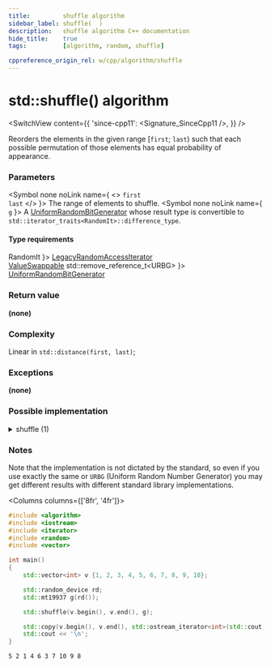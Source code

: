 ```yaml
---
title:         shuffle algorithm
sidebar_label: shuffle(  )
description:   shuffle algorithm C++ documentation
hide_title:    true
tags:          [algorithm, random, shuffle]

cppreference_origin_rel: w/cpp/algorithm/shuffle
---
```



<!-- Terms -->


<!----------------- Codes ---------------------->


# std::shuffle() algorithm

<SwitchView content={{
  'since-cpp11': <Signature_SinceCpp11 />,
}} />

Reorders the elements in the given range [`first`; `last`) such that each possible permutation of those elements has equal probability of appearance.

### Parameters

<SymbolTable>

  <Symbol none noLink name={ <> <code>first</code> <br/> <code>last</code> </> }>
    The range of elements to shuffle.
  </Symbol>
  <Symbol none noLink name={ <code>g</code> }>
    A <a href="/docs/named_req/UniformRandomBitGenerator">UniformRandomBitGenerator</a> whose result type is convertible to <code>std::iterator_traits&lt;RandomIt&gt;::difference_type</code>.
  </Symbol>

</SymbolTable>

#### Type requirements

<SymbolTable>
  <Symbol none noLink name={ <code>RandomIt</code> }>
    <a href="/docs/named_req/LegacyRandomAccessIterator">LegacyRandomAccessIterator</a> <br/>
    <a href="/docs/named_req/ValueSwappable">ValueSwappable</a>
  </Symbol>
  <Symbol none noLink name={ <code>std::remove_reference_t&lt;URBG&gt;</code> }>
    <a href="/docs/named_req/UniformRandomBitGenerator">UniformRandomBitGenerator</a>
  </Symbol>
</SymbolTable>

### Return value

**(none)**

### Complexity

Linear in `std::distance(first, last)`;

### Exceptions

**(none)**

### Possible implementation

<details>
<summary>shuffle (1)</summary>

```cpp
template<class RandomIt>
template<class RandomIt, class URBG>
void shuffle(RandomIt first, RandomIt last, URBG&& g)
{
    using diff_t = typename std::iterator_traits<RandomIt>::difference_type;
    using distr_t = std::uniform_int_distribution<diff_t>;
    using param_t = typename distr_t::param_type;

    distr_t D;
    for (diff_t i = last - first - 1; i > 0; --i)
    {
        using std::swap;
        swap(first[i], first[D(g, param_t(0, i))]);
    }
}
```

</details>

### Notes

Note that the implementation is not dictated by the standard, so even if you use exactly the same or `URBG` (Uniform Random Number Generator) you may get different results with different standard library implementations.

<Columns columns={['8fr', '4fr']}>
<div>

```cpp title='Main.cpp' showLineNumbers
#include <algorithm>
#include <iostream>
#include <iterator>
#include <random>
#include <vector>

int main()
{
    std::vector<int> v {1, 2, 3, 4, 5, 6, 7, 8, 9, 10};

    std::random_device rd;
    std::mt19937 g(rd());

    std::shuffle(v.begin(), v.end(), g);

    std::copy(v.begin(), v.end(), std::ostream_iterator<int>(std::cout, " "));
    std::cout << '\n';
}
```

</div>
<div>

```plaintext title="Possible Output"
5 2 1 4 6 3 7 10 9 8
```

</div>
</Columns>
